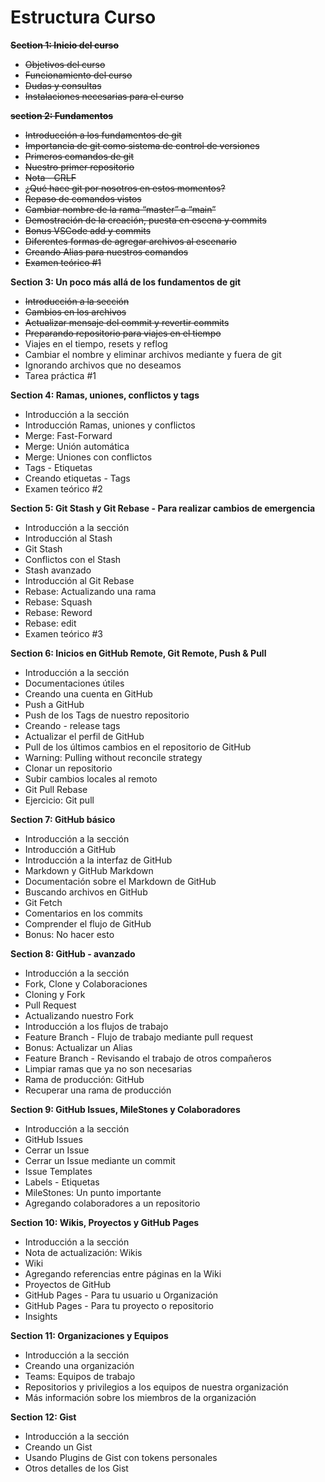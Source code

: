 # Estructura Curso

~~**Section 1: Inicio del curso**~~

-   ~~Objetivos del curso~~
-   ~~Funcionamiento del curso~~
-   ~~Dudas y consultas~~
-   ~~Instalaciones necesarias para el curso~~

~~**section 2: Fundamentos**~~

-   ~~Introducción a los fundamentos de git~~
-   ~~Importancia de git como sistema de control de versiones~~
-   ~~Primeros comandos de git~~
-   ~~Nuestro primer repositorio~~
-   ~~Nota - CRLF~~
-   ~~¿Qué hace git por nosotros en estos momentos?~~
-   ~~Repaso de comandos vistos~~
-   ~~Cambiar nombre de la rama "master" a "main"~~
-   ~~Demostración de la creación, puesta en escena y commits~~
-   ~~Bonus VSCode add y commits~~
-   ~~Diferentes formas de agregar archivos al escenario~~
-   ~~Creando Alias para nuestros comandos~~
-   ~~Examen teórico #1~~

**Section 3: Un poco más allá de los fundamentos de git**

-   ~~Introducción a la sección~~
-   ~~Cambios en los archivos~~
-   ~~Actualizar mensaje del commit y revertir commits~~
-   ~~Preparando repositorio para viajes en el tiempo~~
-   Viajes en el tiempo, resets y reflog
-   Cambiar el nombre y eliminar archivos mediante y fuera de git
-   Ignorando archivos que no deseamos
-   Tarea práctica #1

**Section 4: Ramas, uniones, conflictos y tags**

-   Introducción a la sección
-   Introducción Ramas, uniones y conflictos
-   Merge: Fast-Forward
-   Merge: Unión automática
-   Merge: Uniones con conflictos
-   Tags - Etiquetas
-   Creando etiquetas - Tags
-   Examen teórico #2

**Section 5: Git Stash y Git Rebase - Para realizar cambios de emergencia**

-   Introducción a la sección
-   Introducción al Stash
-   Git Stash
-   Conflictos con el Stash
-   Stash avanzado
-   Introducción al Git Rebase
-   Rebase: Actualizando una rama
-   Rebase: Squash
-   Rebase: Reword
-   Rebase: edit
-   Examen teórico #3

**Section 6: Inicios en GitHub Remote, Git Remote, Push & Pull**

-   Introducción a la sección
-   Documentaciones útiles
-   Creando una cuenta en GitHub
-   Push a GitHub
-   Push de los Tags de nuestro repositorio
-   Creando - release tags
-   Actualizar el perfil de GitHub
-   Pull de los últimos cambios en el repositorio de GitHub
-   Warning: Pulling without reconcile strategy
-   Clonar un repositorio
-   Subir cambios locales al remoto
-   Git Pull Rebase
-   Ejercicio: Git pull

**Section 7: GitHub básico**

-   Introducción a la sección
-   Introducción a GitHub
-   Introducción a la interfaz de GitHub
-   Markdown y GitHub Markdown
-   Documentación sobre el Markdown de GitHub
-   Buscando archivos en GitHub
-   Git Fetch
-   Comentarios en los commits
-   Comprender el flujo de GitHub
-   Bonus: No hacer esto

**Section 8: GitHub - avanzado**

-   Introducción a la sección
-   Fork, Clone y Colaboraciones
-   Cloning y Fork
-   Pull Request
-   Actualizando nuestro Fork
-   Introducción a los flujos de trabajo
-   Feature Branch - Flujo de trabajo mediante pull request
-   Bonus: Actualizar un Alias
-   Feature Branch - Revisando el trabajo de otros compañeros
-   Limpiar ramas que ya no son necesarias
-   Rama de producción: GitHub
-   Recuperar una rama de producción

**Section 9: GitHub Issues, MileStones y Colaboradores**

- Introducción a la sección
-  GitHub Issues
- Cerrar un Issue
- Cerrar un Issue mediante un commit
- Issue Templates
- Labels - Etiquetas
- MileStones: Un punto importante
- Agregando colaboradores a un repositorio 

**Section 10: Wikis, Proyectos y GitHub Pages**

- Introducción a la sección
- Nota de actualización: Wikis
- Wiki
- Agregando referencias entre páginas en la Wiki
- Proyectos de GitHub
- GitHub Pages - Para tu usuario u Organización
- GitHub Pages - Para tu proyecto o repositorio
- Insights 

**Section 11: Organizaciones y Equipos**

- Introducción a la sección
- Creando una organización
- Teams: Equipos de trabajo
- Repositorios y privilegios a los equipos de nuestra organización
- Más información sobre los miembros de la organización 

**Section 12: Gist**

- Introducción a la sección
- Creando un Gist
- Usando Plugins de Gist con tokens personales
- Otros detalles de los Gist
